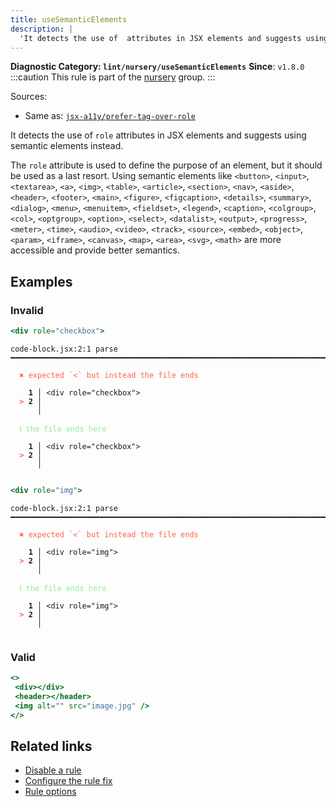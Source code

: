 ```yaml
---
title: useSemanticElements
description: |
  'It detects the use of  attributes in JSX elements and suggests using semantic elements instead.'
---
```


**Diagnostic Category: `lint/nursery/useSemanticElements`**
<Tabs>
<TabItem label="JSX and TSX" icon="seti:javascript">
**Since**: `v1.8.0`
:::caution
This rule is part of the [nursery](/linter/rules/#nursery) group.
:::

Sources: 
- Same as: <a href="https://github.com/jsx-eslint/eslint-plugin-jsx-a11y/blob/main/docs/rules/prefer-tag-over-role.md" target="_blank"><code>jsx-a11y/prefer-tag-over-role</code></a>

It detects the use of `role` attributes in JSX elements and suggests using semantic elements instead.

The `role` attribute is used to define the purpose of an element, but it should be used as a last resort. Using semantic elements like `<button>`, `<input>`, `<textarea>`, `<a>`, `<img>`, `<table>`, `<article>`, `<section>`, `<nav>`, `<aside>`, `<header>`, `<footer>`, `<main>`, `<figure>`, `<figcaption>`, `<details>`, `<summary>`, `<dialog>`, `<menu>`, `<menuitem>`, `<fieldset>`, `<legend>`, `<caption>`, `<colgroup>`, `<col>`, `<optgroup>`, `<option>`, `<select>`, `<datalist>`, `<output>`, `<progress>`, `<meter>`, `<time>`, `<audio>`, `<video>`, `<track>`, `<source>`, `<embed>`, `<object>`, `<param>`, `<iframe>`, `<canvas>`, `<map>`, `<area>`, `<svg>`, `<math>` are more accessible and provide better semantics.

## Examples

### Invalid

```jsx
<div role="checkbox">
```

<pre class="language-text"><code class="language-text">code-block.jsx:2:1 parse ━━━━━━━━━━━━━━━━━━━━━━━━━━━━━━━━━━━━━━━━━━━━━━━━━━━━━━━━━━━━━━━━━━━━━━━━━━━<br /><br />  <strong><span style="color: Tomato;">✖</span></strong> <span style="color: Tomato;">expected `&lt;` but instead the file ends</span><br />  <br />    <strong>1 │ </strong>&lt;div role=&quot;checkbox&quot;&gt;<br />  <strong><span style="color: Tomato;">&gt;</span></strong> <strong>2 │ </strong><br />   <strong>   │ </strong><br />  <br />  <strong><span style="color: lightgreen;">ℹ</span></strong> <span style="color: lightgreen;">the file ends here</span><br />  <br />    <strong>1 │ </strong>&lt;div role=&quot;checkbox&quot;&gt;<br />  <strong><span style="color: Tomato;">&gt;</span></strong> <strong>2 │ </strong><br />   <strong>   │ </strong><br />  <br /></code></pre>

```jsx
<div role="img">
```

<pre class="language-text"><code class="language-text">code-block.jsx:2:1 parse ━━━━━━━━━━━━━━━━━━━━━━━━━━━━━━━━━━━━━━━━━━━━━━━━━━━━━━━━━━━━━━━━━━━━━━━━━━━<br /><br />  <strong><span style="color: Tomato;">✖</span></strong> <span style="color: Tomato;">expected `&lt;` but instead the file ends</span><br />  <br />    <strong>1 │ </strong>&lt;div role=&quot;img&quot;&gt;<br />  <strong><span style="color: Tomato;">&gt;</span></strong> <strong>2 │ </strong><br />   <strong>   │ </strong><br />  <br />  <strong><span style="color: lightgreen;">ℹ</span></strong> <span style="color: lightgreen;">the file ends here</span><br />  <br />    <strong>1 │ </strong>&lt;div role=&quot;img&quot;&gt;<br />  <strong><span style="color: Tomato;">&gt;</span></strong> <strong>2 │ </strong><br />   <strong>   │ </strong><br />  <br /></code></pre>

### Valid

```jsx
<>
 <div></div>
 <header></header>
 <img alt="" src="image.jpg" />
</>
```

## Related links

- [Disable a rule](/linter/#disable-a-lint-rule)
- [Configure the rule fix](/linter#configure-the-rule-fix)
- [Rule options](/linter/#rule-options)

</TabItem>
</Tabs>

